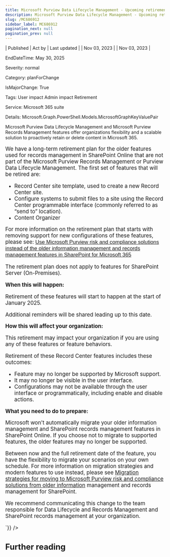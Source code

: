 ```yaml
---
title: Microsoft Purview Data Lifecycle Management - Upcoming retirement of SharePoint Online Record Center site features
description: Microsoft Purview Data Lifecycle Management - Upcoming retirement of SharePoint Online Record Center site features
slug: /MC686912
sidebar_label: MC686912
pagination_next: null
pagination_prev: null
---
```



| Published | Act by | Last updated |
| Nov 03, 2023 |  | Nov 03, 2023 |

EndDateTime: May 30, 2025

Severity: normal

Category: planForChange

IsMajorChange: True

Tags: User impact Admin impact Retirement

Service: Microsoft 365 suite

Details: Microsoft.Graph.PowerShell.Models.MicrosoftGraphKeyValuePair

<div dangerouslySetInnerHTML={{__html:`
<p style="font-size: larger;"><span style="font-size: 14px;">Microsoft Purview Data Lifecycle Management and Microsoft Purview Records Management features offer organizations flexibility and a scalable solution to proactively retain or delete content in Microsoft 365.</span><br></p><p>We have a long-term retirement plan for the older features used for records management in SharePoint Online that are not part of the Microsoft Purview Records Management or Purview Data Lifecycle Management. The first set of features that will be retired are:
</p><ul><li>Record Center site template, used to create a new Record Center site.
</li><li>Configure systems to   submit files to a site using the Record Center programmable interface   (commonly referred to as “send to” location).
</li><li>Content Organizer
</li></ul><p>For more information on the retirement plan that starts with removing support for new configurations of these features,    please see:&nbsp;<a href="https://learn.microsoft.com/sharepoint/use-microsoft-purview-risk-and-compliance-solutions" target="_blank" style="background-color: rgb(255, 255, 255); font-family: sans-serif; font-weight: 400;">Use Microsoft Purview risk and compliance solutions instead of the older information management and records management features in SharePoint for Microsoft 365</a></p><p>   
</p><p>The retirement plan does not apply to features for SharePoint Server (On-Premises).
</p><p><b>When this will happen:</b><br></p>

<p>Retirement of these features will start to happen at the start of January 2025. 
</p><p>Additional reminders   will be shared leading up to this date.
</p><p><b>How this will affect your organization:</b><br></p>

<p>This retirement may impact your organization if you are using any of these features or feature behaviors. 
</p><p>Retirement of these Record Center features includes these outcomes:  
</p><ul><li>Feature may no longer be supported by Microsoft support.
</li><li>It may no longer be visible in the user interface.
</li><li>Configurations may not be available through the user interface or programmatically, including enable and disable actions.</li></ul>
<p><b>What you need to do to prepare:</b><br></p>
<p>Microsoft won't automatically migrate your older information management and SharePoint records management features in SharePoint Online. If you choose not to migrate to supported features, the older features may no longer be supported.</p><p>Between now and the full retirement date of the feature, you have the flexibility to migrate your scenarios on your own schedule. For more information on migration strategies and modern features to use instead, please see <a href="https://learn.microsoft.com/SharePoint/migration-strategies" target="_blank">Migration strategies for moving to Microsoft Purview risk and compliance solutions from older information</a> management and records management for SharePoint.</p><p> 
</p><p>We recommend communicating this change to the team responsible for Data Lifecycle and Records Management and SharePoint records management at your organization.</p>
`}} />

## Further reading
